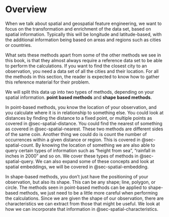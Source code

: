 # Overview {#sec-spatial}

When we talk about spatial and geospatial feature engineering, we want to focus on the transformation and enrichment of the data set, based on spatial information. Typically this will be longitude and latitude-based, with the additional information being based on areas and regions such as cities or countries.

What sets these methods apart from some of the other methods we see in this book, is that they almost always require a reference data set to be able to perform the calculations. If you want to find the closest city to an observation, you need a data set of all the cities and their location. For all the methods in this section, the reader is expected to know how to gather this reference material for their problem.

We will split this data up into two types of methods, depending on your spatial information. **point based methods** and **shape based methods**.

In point-based methods, you know the location of your observation, and you calculate where it is in relationship to something else. You could look at distances by finding the distance to a fixed point, or multiple points as covered in @sec-spatial-distance. You could find the nearest of something as covered in @sec-spatial-nearest. These two methods are different sides of the same coin. Another thing we could do is count the number of occurrences within a given distance or region. This is covered in @sec-spatial-count. By knowing the location of something we are also able to query certain types of information such as "height from sea", "rainfall in inches in 2000" and so on. We cover these types of methods in @sec-spatial-query. We can also expand some of these concepts and look at spatial embeddings, we will be covered in @sec-spatial-embedding.

In shape-based methods, you don't just have the positioning of your observation, but also its shape. This can be any shape; line, polygon, or circle. The methods seen in point-based methods can be applied to shape-based methods, we just need to be a little more careful when performing the calculations. Since we are given the shape of our observation, there are characteristics we can extract from those that might be useful. We look at how we can incorporate that information in @sec-spatial-characteristics.

